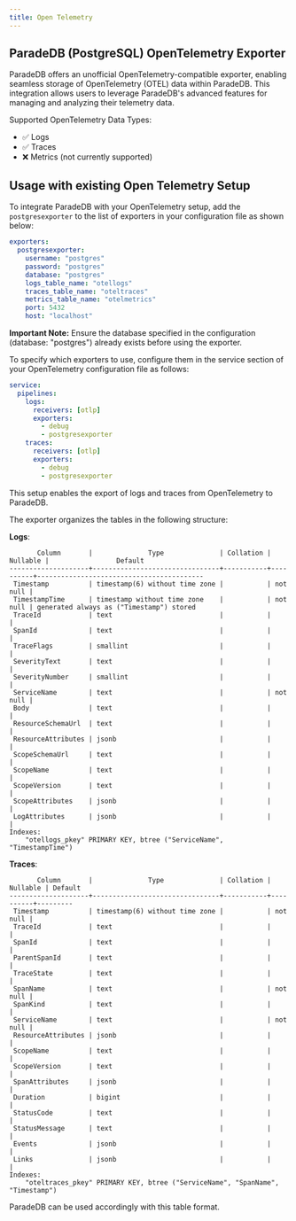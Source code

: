 ```yaml
---
title: Open Telemetry
---
```


## ParadeDB (PostgreSQL) OpenTelemetry Exporter

ParadeDB offers an unofficial OpenTelemetry-compatible exporter, enabling seamless storage of OpenTelemetry (OTEL) data within ParadeDB. 
This integration allows users to leverage ParadeDB's advanced features for managing and analyzing their telemetry data.

Supported OpenTelemetry Data Types:

 - ✅ Logs
 - ✅ Traces
 - ❌ Metrics (not currently supported)


## Usage with existing Open Telemetry Setup

To integrate ParadeDB with your OpenTelemetry setup, add the `postgresexporter` to the list of exporters in your configuration file as shown below:

```yaml
exporters:
  postgresexporter:
    username: "postgres"
    password: "postgres"
    database: "postgres"
    logs_table_name: "otellogs"
    traces_table_name: "oteltraces"
    metrics_table_name: "otelmetrics"
    port: 5432
    host: "localhost"
```

<b>Important Note:</b> Ensure the database specified in the configuration (database: "postgres") already exists before using the exporter.

To specify which exporters to use, configure them in the service section of your OpenTelemetry configuration file as follows:

```yaml
service:
  pipelines:
    logs:
      receivers: [otlp]
      exporters:
        - debug
        - postgresexporter
    traces:
      receivers: [otlp]
      exporters:
        - debug
        - postgresexporter
```

This setup enables the export of logs and traces from OpenTelemetry to ParadeDB. 

The exporter organizes the tables in the following structure:

<b>Logs</b>:

```
       Column       |              Type              | Collation | Nullable |                 Default                  
--------------------+--------------------------------+-----------+----------+------------------------------------------
 Timestamp          | timestamp(6) without time zone |           | not null | 
 TimestampTime      | timestamp without time zone    |           | not null | generated always as ("Timestamp") stored
 TraceId            | text                           |           |          | 
 SpanId             | text                           |           |          | 
 TraceFlags         | smallint                       |           |          | 
 SeverityText       | text                           |           |          | 
 SeverityNumber     | smallint                       |           |          | 
 ServiceName        | text                           |           | not null | 
 Body               | text                           |           |          | 
 ResourceSchemaUrl  | text                           |           |          | 
 ResourceAttributes | jsonb                          |           |          | 
 ScopeSchemaUrl     | text                           |           |          | 
 ScopeName          | text                           |           |          | 
 ScopeVersion       | text                           |           |          | 
 ScopeAttributes    | jsonb                          |           |          | 
 LogAttributes      | jsonb                          |           |          | 
Indexes:
    "otellogs_pkey" PRIMARY KEY, btree ("ServiceName", "TimestampTime")
```


<b>Traces</b>:
```
       Column       |              Type              | Collation | Nullable | Default 
--------------------+--------------------------------+-----------+----------+---------
 Timestamp          | timestamp(6) without time zone |           | not null | 
 TraceId            | text                           |           |          | 
 SpanId             | text                           |           |          | 
 ParentSpanId       | text                           |           |          | 
 TraceState         | text                           |           |          | 
 SpanName           | text                           |           | not null | 
 SpanKind           | text                           |           |          | 
 ServiceName        | text                           |           | not null | 
 ResourceAttributes | jsonb                          |           |          | 
 ScopeName          | text                           |           |          | 
 ScopeVersion       | text                           |           |          | 
 SpanAttributes     | jsonb                          |           |          | 
 Duration           | bigint                         |           |          | 
 StatusCode         | text                           |           |          | 
 StatusMessage      | text                           |           |          | 
 Events             | jsonb                          |           |          | 
 Links              | jsonb                          |           |          | 
Indexes:
    "oteltraces_pkey" PRIMARY KEY, btree ("ServiceName", "SpanName", "Timestamp")
```

ParadeDB can be used accordingly with this table format.
